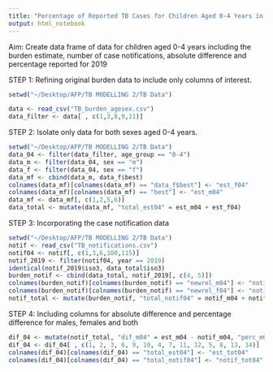```yaml
---
title: "Percentage of Reported TB Cases for Children Aged 0-4 Years in 2019 including sex disaggregation"
output: html_notebook
---
```


Aim: Create data frame of data for children aged 0-4 years including the burden estimate, number of case notifications, absolute difference and percentage reported for 2019

STEP 1: Refining original burden data to include only columns of interest. 

```r
setwd("~/Desktop/AFP/TB MODELLING 2/TB Data")

data <- read_csv("TB_burden_agesex.csv")
data_filter <- data[ , c(1,3,8,9,11)]
```

STEP 2: Isolate only data for both sexes aged 0-4 years. 

```r
setwd("~/Desktop/AFP/TB MODELLING 2/TB Data")
data_04 <- filter(data_filter, age_group == "0-4")
data_m <- filter(data_04, sex == "m")
data_f <- filter(data_04, sex == "f")
data_mf <- cbind(data_m, data_f$best)
colnames(data_mf)[colnames(data_mf) == "data_f$best"] <- "est_f04"
colnames(data_mf)[colnames(data_mf) == "best"] <- "est_m04"
data_mf <- data_mf[, c(1,2,5,6)]
data_total <- mutate(data_mf, "total_est04" = est_m04 + est_f04)
```

STEP 3: Incorporating the case notification data 

```r
setwd("~/Desktop/AFP/TB MODELLING 2/TB Data")
notif <- read_csv("TB_notifications.csv")
notif04 <- notif[, c(1,3,6,100,115)]
notif_2019 <- filter(notif04, year == 2019)
identical(notif_2019$iso3, data_total$iso3)
burden_notif <- cbind(data_total, notif_2019[, c(4, 5)])
colnames(burden_notif)[colnames(burden_notif) == "newrel_m04"] <- "notif_m04"
colnames(burden_notif)[colnames(burden_notif) == "newrel_f04"] <- "notif_f04"
notif_total <- mutate(burden_notif, "total_notif04" = notif_m04 + notif_f04)
```

STEP 4: Including columns for absolute difference and percentage difference for males, females and both 

```r
dif_04 <- mutate(notif_total, "dif_m04" = est_m04 - notif_m04, "perc_m04" = notif_m04/est_m04 * 100, "dif_f04" = est_f04 - notif_f04, "perc_f04" = notif_f04/est_f04 * 100, "dif_tot" = total_est04 - total_notif04, "perc_tot04" = total_notif04/total_est04 * 100)
dif_04 <- dif_04[ , c(1, 2, 3, 6, 9, 10, 4, 7, 11, 12, 5, 8, 13, 14)]
colnames(dif_04)[colnames(dif_04) == "total_est04"] <- "est_tot04"
colnames(dif_04)[colnames(dif_04) == "total_notif04"] <- "notif_tot04"
```

